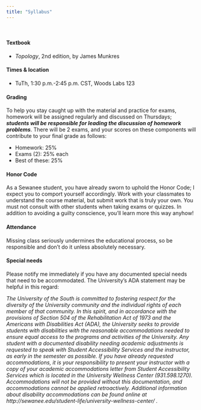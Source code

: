 ```yaml
---
title: "Syllabus"
---
```


<br>


#### Textbook 

- _Topology_, 2nd edition, by James Munkres 


#### Times & location

-   TuTh, 1:30 p.m.-2:45 p.m. CST, Woods Labs 123 

#### Grading

To help you stay caught up with the material and practice for exams, homework will be assigned regularly 
and discussed on Thursdays; ***students will be responsible for leading the 
discussion of homework problems***. There will be 2 exams, and your scores on these components will contribute 
to your final grade as follows:

-   Homework: 25%
-   Exams (2): 25% each
-   Best of these: 25%

#### Honor Code

As a Sewanee student, you have already sworn to uphold the Honor Code; I
expect you to comport yourself accordingly. Work with your classmates to
understand the course material, but submit work that is truly your own.
You must not consult with other students when taking exams or quizzes.
In addition to avoiding a guilty conscience, you'll learn more this way
anyhow!

#### Attendance

Missing class seriously undermines the educational process, so be
responsible and don't do it unless absolutely necessary.

#### Special needs

Please notify me immediately if you have any documented special needs
that need to be accommodated. The University's ADA statement may be helpful in this regard:

_The University of the South is committed to fostering respect for the diversity of the University community and the individual rights of each member of that community. In this spirit, and in accordance with the provisions of Section 504 of the Rehabilitation Act of 1973 and the Americans with Disabilities Act (ADA), the University seeks to provide students with disabilities with the reasonable accommodations needed to ensure equal access to the programs and activities of the University. Any student with a documented disability needing academic adjustments is requested to speak with Student Accessibility Services and the instructor, as early in the semester as possible. If you have already requested accommodations, it is your responsibility to present your instructor with a copy of your academic accommodations letter from Student Accessibility Services which is located in the University Wellness Center (931.598.1270). Accommodations will not be provided without this documentation, and accommodations cannot be applied retroactively. Additional information about disability accommodations can be found online at http://sewanee.edu/student-life/university-wellness-center/ ._
